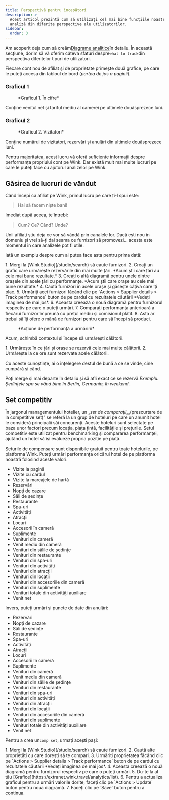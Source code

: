```yaml
---
title: Perspectivă pentru începători
description: >-
  Acest articol prezintă cum să utilizați cel mai bine funcțiile noastre de
  analiză din diferite perspective ale utilizatorilor.
sidebar:
  order: 3
---
```


Am acoperit deja cum să creăm[Diagrame analitice](/user/analytics/)în detaliu. În această secțiune, dorim să vă oferim câteva sfaturi despre`what to track`din perspectiva diferitelor tipuri de utilizatori.

Fiecare cont nou de afiliat și de proprietate primește două grafice, pe care le puteți accesa din tabloul de bord (*partea de jos a paginii*).

### Graficul 1

<figure>
  <CloudinaryImage width="700" height="222" resize="scale" quality="best" alt="După cifre" src="academy/by-the-numbers" errorImage="noimage_opaque_nyrtl0.png" />

  <figcaption>*Graficul 1. În cifre*</figcaption>
</figure>


Conține venitul net și tariful mediu al camerei pe ultimele douăsprezece luni.

### Graficul 2

<figure>
  <CloudinaryImage width="700" height="222" resize="scale" quality="best" alt="Vizitatori" src="academy/visitors" errorImage="noimage_opaque_nyrtl0.png" />

  <figcaption>*Graficul 2. Vizitatori*</figcaption>
</figure>


Conține numărul de vizitatori, rezervări și anulări din ultimele douăsprezece luni.

Pentru majoritatea, acest lucru vă oferă suficiente informații despre performanța propriului cont pe Wink. Dar există mult mai multe lucruri pe care le puteți face cu ajutorul analizelor pe Wink.

## Găsirea de lucruri de vândut

Când începi ca afiliat pe Wink, primul lucru pe care ți-l spui este:

> Hai să facem niște bani!

Imediat după aceea, te întrebi:

> Cum? Ce? Când? Unde?

Unii afiliați știu deja ce vor să vândă prin canalele lor. Dacă ești nou în domeniu și vrei să-ți dai seama ce furnizori să promovezi... acesta este momentul în care analizele pot fi utile.

Iată un exemplu despre cum ai putea face asta pentru prima dată:

<Steps>
  1. Mergi la [Wink Studio](/studio/search) să caute furnizori.
  2. Creați un grafic care urmărește rezervările din mai multe țări. *Acum știi care țări au cele mai bune rezultate.*
  3. Creați o altă diagramă pentru unele dintre orașele din acele țări cu performanțe. *Acum știi care orașe au cele mai bune rezultate.*
  4. Caută furnizori în acele orașe și găsește câțiva care îți plac.
  5. Urmăriți acei furnizori făcând clic pe `Actions > Supplier details > Track performance` buton de pe cardul cu rezultatele căutării *Vedeți imaginea de mai jos*.
  6. Aceasta creează o nouă diagramă pentru furnizorul respectiv pe care o puteți urmări.
  7. Comparați performanța anterioară a fiecărui furnizor împreună cu prețul mediu și comisionul plătit.
  8. Asta ar trebui să îți ofere o mână de furnizori pentru care să începi să produci.
</Steps>


<figure>
  <CloudinaryImage width="350" height="190" resize="scale" quality="best" alt="Detalii furnizor" src="academy/supplier-details" errorImage="noimage_opaque_nyrtl0.png" />

  <figcaption>*Acțiune de performanță a urmăririi*</figcaption>
</figure>


Acum, schimbă contextul și începe să urmărești călătorii.

<Steps>
  1. Urmărește în ce țări și orașe se rezervă cele mai multe călătorii.
  2. Urmărește la ce ore sunt rezervate acele călătorii.
</Steps>


Cu aceste cunoștințe, ai o înțelegere destul de bună a ce se vinde, cine cumpără și când.

Poți merge și mai departe în detaliu și să afli exact ce se rezervă.*Exemplu: Ședințele spa se vând bine în Berlin, Germania, în weekend.*

## Set competitiv

În jargonul managementului hotelier, un „*set de comparații*„„(prescurtare de la competitive set)” se referă la un grup de hoteluri pe care un anumit hotel le consideră principalii săi concurenți.
Aceste hoteluri sunt selectate pe baza unor factori precum locația, piața țintă, facilitățile și prețurile.
Setul competitiv este utilizat pentru benchmarking și compararea performanței, ajutând un hotel să își evalueze propria poziție pe piață.

Seturile de compensare sunt disponibile gratuit pentru toate hotelurile, pe platforma Wink. Puteți urmări performanța oricărui hotel de pe platforma noastră folosind aceste valori:

* Vizite la pagină
* Vizite cu cardul
* Vizite la marcajele de hartă
* Rezervări
* Nopți de cazare
* Săli de ședințe
* Restaurante
* Spa-uri
* Activități
* Atracții
* Locuri
* Accesorii în cameră
* Suplimente
* Venituri din cameră
* Venit mediu din cameră
* Venituri din sălile de ședințe
* Venituri din restaurante
* Venituri din spa-uri
* Venituri din activități
* Venituri din atracții
* Venituri din locații
* Venituri din accesoriile din cameră
* Venituri din suplimente
* Venituri totale din activități auxiliare
* Venit net

Invers, puteți urmări și puncte de date din anulări:

* Rezervări
* Nopți de cazare
* Săli de ședințe
* Restaurante
* Spa-uri
* Activități
* Atracții
* Locuri
* Accesorii în cameră
* Suplimente
* Venituri din cameră
* Venit mediu din cameră
* Venituri din sălile de ședințe
* Venituri din restaurante
* Venituri din spa-uri
* Venituri din activități
* Venituri din atracții
* Venituri din locații
* Venituri din accesoriile din cameră
* Venituri din suplimente
* Venituri totale din activități auxiliare
* Venit net

Pentru a crea un`comp set`, urmați acești pași:

<Steps>
  1. Mergi la [Wink Studio](/studio/search) să caute furnizori.
  2. Caută alte proprietăți cu care dorești să te compari.
  3. Urmăriți proprietatea făcând clic pe `Actions > Supplier details > Track performance` buton de pe cardul cu rezultatele căutării *Vedeți imaginea de mai jos*.
  4. Aceasta creează o nouă diagramă pentru furnizorul respectiv pe care o puteți urmări.
  5. Du-te la al tău [Grafice](https://extranet.wink.travel/analytics/list).
  6. Pentru a actualiza graficul pentru a urmări valorile dorite, faceți clic pe `Actions > Update` buton pentru noua diagramă.
  7. Faceți clic pe `Save` buton pentru a continua.
</Steps>

